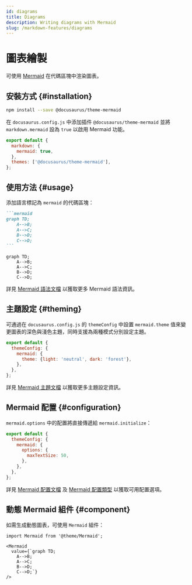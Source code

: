 ```yaml
---
id: diagrams
title: Diagrams
description: Writing diagrams with Mermaid
slug: /markdown-features/diagrams
---
```


# 圖表繪製

可使用 [Mermaid](https://mermaid-js.github.io/mermaid/) 在代碼區塊中渲染圖表。

## 安裝方式 {#installation}

```bash npm2yarn
npm install --save @docusaurus/theme-mermaid
```

在 `docusaurus.config.js` 中添加插件 `@docusaurus/theme-mermaid` 並將 `markdown.mermaid` 設為 `true` 以啟用 Mermaid 功能。

```js title="docusaurus.config.js"
export default {
  markdown: {
    mermaid: true,
  },
  themes: ['@docusaurus/theme-mermaid'],
};
```

## 使用方法 {#usage}

添加語言標記為 `mermaid` 的代碼區塊：

````md title="Example Mermaid diagram"
```mermaid
graph TD;
    A-->B;
    A-->C;
    B-->D;
    C-->D;
```
````

```mermaid
graph TD;
    A-->B;
    A-->C;
    B-->D;
    C-->D;
```

詳見 [Mermaid 語法文檔](https://mermaid-js.github.io/mermaid/#/./n00b-syntaxReference) 以獲取更多 Mermaid 語法資訊。

## 主題設定 {#theming}

可通過在 `docusaurus.config.js` 的 `themeConfig` 中設置 `mermaid.theme` 值來變更圖表的深色與淺色主題，同時支援為兩種模式分別設定主題。

```js title="docusaurus.config.js"
export default {
  themeConfig: {
    mermaid: {
      theme: {light: 'neutral', dark: 'forest'},
    },
  },
};
```

詳見 [Mermaid 主題文檔](https://mermaid-js.github.io/mermaid/#/theming) 以獲取更多主題設定資訊。

## Mermaid 配置 {#configuration}

`mermaid.options` 中的配置將直接傳遞給 `mermaid.initialize`：

```js title="docusaurus.config.js"
export default {
  themeConfig: {
    mermaid: {
      options: {
        maxTextSize: 50,
      },
    },
  },
};
```

詳見 [Mermaid 配置文檔](https://mermaid-js.github.io/mermaid/#/./Setup?id=configuration) 及 [Mermaid 配置類型](https://github.com/mermaid-js/mermaid/blob/master/packages/mermaid/src/config.type.ts) 以獲取可用配置選項。

## 動態 Mermaid 組件 {#component}

如需生成動態圖表，可使用 `Mermaid` 組件：

```mdx title="Example of dynamic Mermaid component"
import Mermaid from '@theme/Mermaid';

<Mermaid
  value={`graph TD;
    A-->B;
    A-->C;
    B-->D;
    C-->D;`}
/>
```